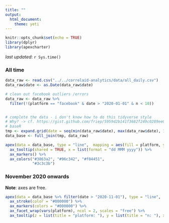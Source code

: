 ```yaml
---
title: ""
output: 
  html_document:
    theme: yeti
---
```


```r
knitr::opts_chunk$set(echo = TRUE)
library(dplyr)
library(apexcharter)
```

_last updated_: `r Sys.time()`

### All time 

```r

data_raw <- read.csv("../../correlaid-analytics/data/all_daily.csv")
data_raw$date <- as.Date(data_raw$date)

# clean out facebook outliers /errors
data_raw <- data_raw %>% 
  filter(!(platform == "facebook" & date > "2020-01-01" & n < 10))


# complete the data - i don't know how to do this tidyverse style
# Why? -> cf. https://gist.github.com/friep/5959d2b141f3682f249c0289ee045a8c
# baseR
tmp <- expand.grid(date = seq(min(data_raw$date), max(data_raw$date), 1), platform = unique(data_raw$platform))
data_base <- full_join(tmp, data_raw)

```


```r
apex(data = data_base, type = "line",  mapping = aes(fill = platform, y = n, x = date)) %>% 
  ax_tooltip(shared = TRUE, x = list(format = "dd MMM yyyy")) %>% 
  ax_markers() %>% 
  ax_colors("#3863a2", "#96c342", "#f04451",
            "#3c3c3b")
```

### November 2020 onwards 
**Note**: axes are free. 

```r
apex(data = data_base %>% filter(date > "2020-11-01"), type = "line",  mapping = aes(y = n, x = date, label = platform), synchronize = "id") %>% 
  ax_stroke(color = "#000000") %>% 
  ax_markers(colors = "#000000") %>% 
  ax_facet_wrap(vars(platform), ncol = 2, scales = "free") %>% 
  ax_tooltip(z = list(title = "platform: "), y = list(title = "n: "), x = list(format = "dd MMM yyyy"))
```


